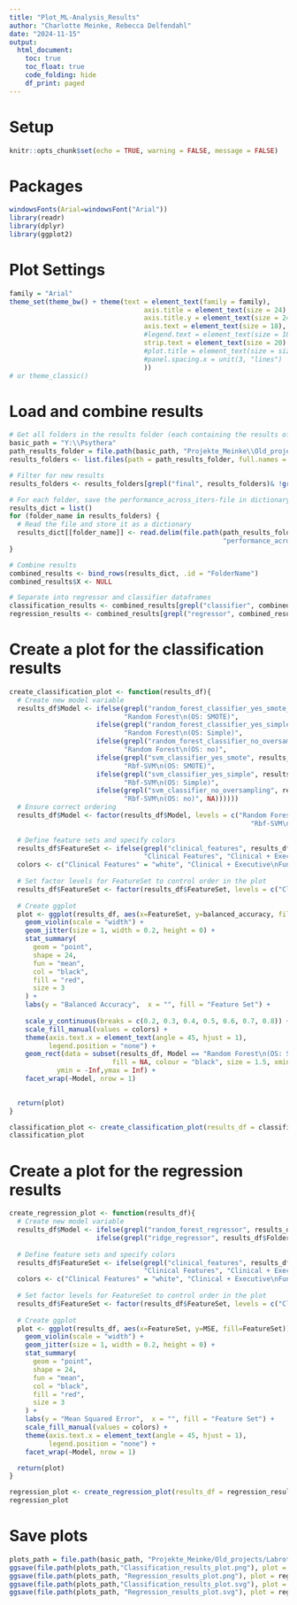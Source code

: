 ```yaml
---
title: "Plot_ML-Analysis_Results"
author: "Charlotte Meinke, Rebecca Delfendahl"
date: "2024-11-15"
output:
  html_document:
    toc: true
    toc_float: true
    code_folding: hide
    df_print: paged
---
```

# Setup
```r
knitr::opts_chunk$set(echo = TRUE, warning = FALSE, message = FALSE)
```

# Packages
```r
windowsFonts(Arial=windowsFont("Arial"))
library(readr)
library(dplyr)
library(ggplot2)
```

# Plot Settings
```r
family = "Arial"
theme_set(theme_bw() + theme(text = element_text(family = family),
                                  axis.title = element_text(size = 24),
                                  axis.title.y = element_text(size = 24, margin = margin(r = 30)), 
                                  axis.text = element_text(size = 18),
                                  #legend.text = element_text(size = 18),
                                  strip.text = element_text(size = 20)
                                  #plot.title = element_text(size = size_text, family = family)
                                  #panel.spacing.x = unit(3, "lines")
                                  ))
# or theme_classic()
```

# Load and combine results
```r
# Get all folders in the results folder (each containing the results of another model)
basic_path = "Y:\\Psythera"
path_results_folder = file.path(basic_path, "Projekte_Meinke\\Old_projects\\Labrotation_Rebecca\\2_Machine_learning\\Results\\RT_trimmed_RT_wrong_removed_outliers-removed")
results_folders <- list.files(path = path_results_folder, full.names = FALSE)

# Filter for new results
results_folders <- results_folders[grepl("final", results_folders)& !grepl("permuted", results_folders)]

# For each folder, save the performance_across_iters-file in dictionary
results_dict = list()
for (folder_name in results_folders) {
  # Read the file and store it as a dictionary
  results_dict[[folder_name]] <- read.delim(file.path(path_results_folder, folder_name,
                                                      "performance_across_iters.txt"))
}

# Combine results
combined_results <- bind_rows(results_dict, .id = "FolderName")
combined_results$X <- NULL

# Separate into regressor and classifier dataframes
classification_results <- combined_results[grepl("classifier", combined_results$FolderName), ]
regression_results <- combined_results[grepl("regressor", combined_results$FolderName), ]
```

# Create a plot for the classification results
```r
create_classification_plot <- function(results_df){
  # Create new model variable
  results_df$Model <- ifelse(grepl("random_forest_classifier_yes_smote_oversampling", results_df$FolderName),
                             "Random Forest\n(OS: SMOTE)",
                      ifelse(grepl("random_forest_classifier_yes_simple", results_df$FolderName),
                             "Random Forest\n(OS: Simple)",
                      ifelse(grepl("random_forest_classifier_no_oversampling", results_df$FolderName),
                             "Random Forest\n(OS: no)",
                      ifelse(grepl("svm_classifier_yes_smote", results_df$FolderName),
                             "Rbf-SVM\n(OS: SMOTE)",
                      ifelse(grepl("svm_classifier_yes_simple", results_df$FolderName), 
                             "Rbf-SVM\n(OS: Simple)",
                      ifelse(grepl("svm_classifier_no_oversampling", results_df$FolderName), 
                             "Rbf-SVM\n(OS: no)", NA))))))
  # Ensure correct ordering
  results_df$Model <- factor(results_df$Model, levels = c("Random Forest\n(OS: SMOTE)","Random Forest\n(OS: Simple)","Random Forest\n(OS: no)","Rbf-SVM\n(OS: SMOTE)",
                                                             "Rbf-SVM\n(OS: Simple)","Rbf-SVM\n(OS: no)"))
  
  # Define feature sets and specify colors
  results_df$FeatureSet <- ifelse(grepl("clinical_features", results_df$FolderName),
                                  "Clinical Features", "Clinical + Executive\nFunctioning Features")
  colors <- c("Clinical Features" = "white", "Clinical + Executive\nFunctioning Features" = "#D3D3D3")
  
  # Set factor levels for FeatureSet to control order in the plot
  results_df$FeatureSet <- factor(results_df$FeatureSet, levels = c("Clinical Features", "Clinical + Executive\nFunctioning Features"))
  
  # Create ggplot
  plot <- ggplot(results_df, aes(x=FeatureSet, y=balanced_accuracy, fill=FeatureSet)) +
    geom_violin(scale = "width") +
    geom_jitter(size = 1, width = 0.2, height = 0) + 
    stat_summary(
      geom = "point",
      shape = 24,
      fun = "mean",
      col = "black",
      fill = "red",
      size = 3
    ) +
    labs(y = "Balanced Accuracy",  x = "", fill = "Feature Set") + 
   
    scale_y_continuous(breaks = c(0.2, 0.3, 0.4, 0.5, 0.6, 0.7, 0.8)) +
    scale_fill_manual(values = colors) + 
    theme(axis.text.x = element_text(angle = 45, hjust = 1),
          legend.position = "none") +
    geom_rect(data = subset(results_df, Model == "Random Forest\n(OS: SMOTE)"), 
                          fill = NA, colour = "black", size = 1.5, xmin = -Inf,xmax = Inf,
            ymin = -Inf,ymax = Inf) +
    facet_wrap(~Model, nrow = 1) 
 

  return(plot)
}

classification_plot <- create_classification_plot(results_df = classification_results)
classification_plot 
```

# Create a plot for the regression results
```r
create_regression_plot <- function(results_df){
  # Create new model variable
  results_df$Model <- ifelse(grepl("random_forest_regressor", results_df$FolderName), "Random Forest",
                      ifelse(grepl("ridge_regressor", results_df$FolderName), "Ridge", NA))
  
  # Define feature sets and specify colors
  results_df$FeatureSet <- ifelse(grepl("clinical_features", results_df$FolderName),
                                  "Clinical Features", "Clinical + Executive\nFunctioning Features")
  colors <- c("Clinical Features" = "white", "Clinical + Executive\nFunctioning Features" = "#D3D3D3")
  
  # Set factor levels for FeatureSet to control order in the plot
  results_df$FeatureSet <- factor(results_df$FeatureSet, levels = c("Clinical Features", "Clinical + Executive\nFunctioning Features"))
  
  # Create ggplot
  plot <- ggplot(results_df, aes(x=FeatureSet, y=MSE, fill=FeatureSet)) +
    geom_violin(scale = "width") +
    geom_jitter(size = 1, width = 0.2, height = 0) + 
    stat_summary(
      geom = "point",
      shape = 24,
      fun = "mean",
      col = "black",
      fill = "red",
      size = 3
    ) +
    labs(y = "Mean Squared Error",  x = "", fill = "Feature Set") + 
    scale_fill_manual(values = colors) + 
    theme(axis.text.x = element_text(angle = 45, hjust = 1),
          legend.position = "none") +
    facet_wrap(~Model, nrow = 1)

  return(plot)
}

regression_plot <- create_regression_plot(results_df = regression_results)
regression_plot
```

# Save plots
```r
plots_path = file.path(basic_path, "Projekte_Meinke/Old_projects/Labrotation_Rebecca/2_Machine_learning/Plots/")
ggsave(file.path(plots_path,"Classification_results_plot.png"), plot = classification_plot, width = 16, height = 9, dpi = 300)
ggsave(file.path(plots_path, "Regression_results_plot.png"), plot = regression_plot, width = 16, height = 9, dpi = 300)
ggsave(file.path(plots_path,"Classification_results_plot.svg"), plot = classification_plot, width = 16, height = 9)
ggsave(file.path(plots_path, "Regression_results_plot.svg"), plot = regression_plot, width = 16, height = 9)
```
